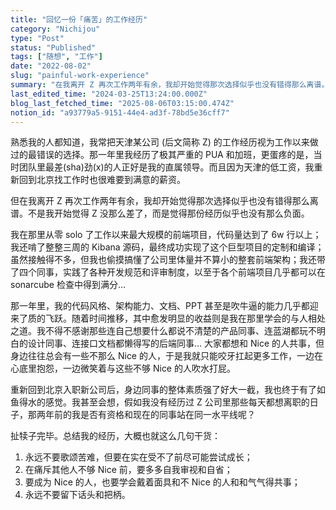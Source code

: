 ```yaml
---
title: "回忆一份「痛苦」的工作经历"
category: "Nichijou"
type: "Post"
status: "Published"
tags: ["随想", "工作"]
date: "2022-08-02"
slug: "painful-work-experience"
summary: "在我离开 Z 再次工作两年有余，我却开始觉得那次选择似乎也没有错得那么离谱。"
last_edited_time: "2024-03-25T13:24:00.000Z"
blog_last_fetched_time: "2025-08-06T03:15:00.474Z"
notion_id: "a93779a5-9151-44e4-ad3f-78bd5e36cff7"
---
```



熟悉我的人都知道，我常把天津某公司 (后文简称 Z) 的工作经历视为工作以来做过的最错误的选择。那一年里我经历了极其严重的 PUA 和加班，更蛋疼的是，当时团队里最差(sha)劲(x)的人正好是我的直属领导。而且因为天津的低工资，我重新回到北京找工作时也很难要到满意的薪资。


但在我离开 Z 再次工作两年有余，我却开始觉得那次选择似乎也没有错得那么离谱。不是我开始觉得 Z 没那么差了，而是觉得那份经历似乎也没有那么负面。


我在那里从零 solo 了工作以来最大规模的前端项目，代码量达到了 6w 行以上；我还啃了整整三周的 Kibana 源码，最终成功实现了这个巨型项目的定制和编译；虽然接触得不多，但我也偷摸搞懂了公司里体量并不算小的整套前端架构；我还带了四个同事，实践了各种开发规范和评审制度，以至于各个前端项目几乎都可以在 sonarcube 检查中得到满分…


那一年里，我的代码风格、架构能力、文档、PPT 甚至是吹牛逼的能力几乎都迎来了质的飞跃。随着时间推移，其中愈发明显的收益则是我在那里学会的与人相处之道。我不得不感谢那些连自己想要什么都说不清楚的产品同事、连蓝湖都玩不明白的设计同事、连接口文档都懒得写的后端同事… 大家都想和 Nice 的人共事，但身边往往总会有一些不那么 Nice 的人，于是我就只能咬牙扛起更多工作，一边在心底里抱怨，一边微笑着与这些不够 Nice 的人吹水打屁。


重新回到北京入职新公司后，身边同事的整体素质强了好大一截，我也终于有了如鱼得水的感觉。我甚至会想，假如我没有经历过 Z 公司里那些每天都想离职的日子，那两年前的我是否有资格和现在的同事站在同一水平线呢？


扯犊子完毕。总结我的经历，大概也就这么几句干货：

1. 永远不要歌颂苦难，但要在实在受不了前尽可能尝试成长；
2. 在痛斥其他人不够 Nice 前，要多多自我审视和自省；
3. 要成为 Nice 的人，也要学会戴着面具和不 Nice 的人和和气气得共事；
4. 永远不要留下话头和把柄。
